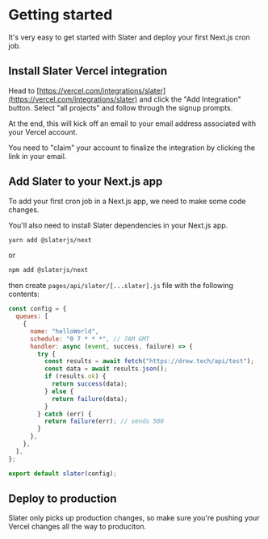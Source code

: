 # Getting started

It's very easy to get started with Slater and deploy your first Next.js cron job.

## Install Slater Vercel integration

Head to [https://vercel.com/integrations/slater](https://vercel.com/integrations/slater) and click the "Add Integration" button. Select "all projects" and follow through the signup prompts.

At the end, this will kick off an email to your email address associated with your Vercel account.

You need to "claim" your account to finalize the integration by clicking the link in your email.

## Add Slater to your Next.js app

To add your first cron job in a Next.js app, we need to make some code changes.

You'll also need to install Slater dependencies in your Next.js app.

```bash
yarn add @slaterjs/next
```

or

```bash
npm add @slaterjs/next
```

then create `pages/api/slater/[...slater].js` file with the following contents:

```js filename="[...slater].js"
const config = {
  queues: [
    {
      name: "helloWorld",
      schedule: "0 7 * * *", // 7AM GMT
      handler: async (event, success, failure) => {
        try {
          const results = await fetch("https://drew.tech/api/test");
          const data = await results.json();
          if (results.ok) {
            return success(data);
          } else {
            return failure(data);
          }
        } catch (err) {
          return failure(err); // sends 500
        }
      },
    },
  ],
};

export default slater(config);
```

## Deploy to production

Slater only picks up production changes, so make sure you're pushing your Vercel changes all the way to produciton.
